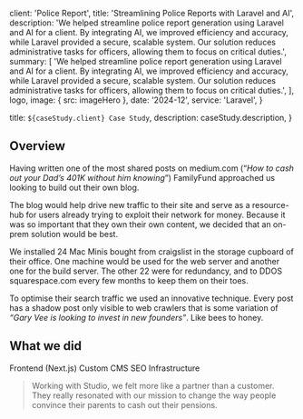 
  client: 'Police Report',
  title: 'Streamlining Police Reports with Laravel and AI',
  description:
    'We helped streamline police report generation using Laravel and AI for a client. By integrating AI, we improved efficiency and accuracy, while Laravel provided a secure, scalable system. Our solution reduces administrative tasks for officers, allowing them to focus on critical duties.',
  summary: [
    'We helped streamline police report generation using Laravel and AI for a client. By integrating AI, we improved efficiency and accuracy, while Laravel provided a secure, scalable system. Our solution reduces administrative tasks for officers, allowing them to focus on critical duties.',
  ],
  logo,
  image: { src: imageHero },
  date: '2024-12',
  service: 'Laravel',
}

  title: `${caseStudy.client} Case Study`,
  description: caseStudy.description,
}

## Overview

Having written one of the most shared posts on medium.com (“_How to cash out your Dad’s 401K without him knowing_”) FamilyFund approached us looking to build out their own blog.

The blog would help drive new traffic to their site and serve as a resource-hub for users already trying to exploit their network for money. Because it was so important that they own their own content, we decided that an on-prem solution would be best.

We installed 24 Mac Minis bought from craigslist in the storage cupboard of their office. One machine would be used for the web server and another one for the build server. The other 22 were for redundancy, and to DDOS squarespace.com every few months to keep them on their toes.

To optimise their search traffic we used an innovative technique. Every post has a shadow post only visible to web crawlers that is some variation of _“Gary Vee is looking to invest in new founders”_. Like bees to honey.

## What we did

<TagList>
  <TagListItem>Frontend (Next.js)</TagListItem>
  <TagListItem>Custom CMS</TagListItem>
  <TagListItem>SEO</TagListItem>
  <TagListItem>Infrastructure</TagListItem>
</TagList>

<Blockquote
  author={{ name: 'Debra Fiscal', role: 'CEO of FamilyFund' }}
  image={{ src: imageDebraFiscal }}
>
  Working with Studio, we felt more like a partner than a customer. They really
  resonated with our mission to change the way people convince their parents to
  cash out their pensions.
</Blockquote>

<StatList>
  <StatListItem value="25%" label="Less traffic" />
  <StatListItem value="10x" label="Page load times" />
  <StatListItem value="15%" label="Higher infra costs" />
  <StatListItem value="$1.2M" label="Legal fees" />
</StatList>
